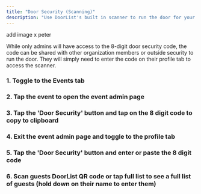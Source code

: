 ```yaml
---
title: "Door Security (Scanning)"
description: "Use DoorList's built in scanner to run the door for your event"
---
```

add image x peter

While only admins will have access to the 8-digit door security code, the code can be shared with other organization members or outside security to run the door. They will simply need to enter the code on their profile tab to access the scanner.

### 1. Toggle to the Events tab 
### 2. Tap the event to open the event admin page
### 3. Tap the 'Door Security' button and tap on the 8 digit code to copy to clipboard
### 4. Exit the event admin page and toggle to the profile tab
### 5. Tap the 'Door Security' button and enter or paste the 8 digit code
### 6. Scan guests DoorList QR code or tap full list to see a full list of guests (hold down on their name to enter them)